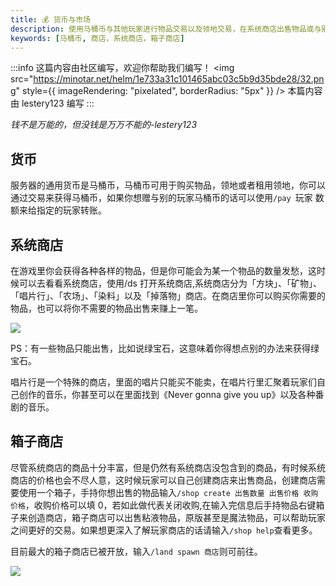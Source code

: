 ```yaml
---
title: 💰 货币与市场
description: 使用马桶币与其他玩家进行物品交易以及领地交易，在系统商店出售物品或与别的玩家交易来赚取马桶币。
keywords: [马桶币, 商店，系统商店，箱子商店]
---
```


:::info 这篇内容由社区编写，欢迎你帮助我们编写！
<img
  src="https://minotar.net/helm/1e733a31c101465abc03c5b9d35bde28/32.png"
  style={{ imageRendering: "pixelated", borderRadius: "5px" }}
/> 本篇内容由 lestery123 编写
:::

_钱不是万能的，但没钱是万万不能的-lestery123_

## 货币

服务器的通用货币是马桶币，马桶币可用于购买物品，领地或者租用领地，你可以通过交易来获得马桶币，如果你想赠与别的玩家马桶币的话可以使用`/pay `玩家 数额来给指定的玩家转账。

## 系统商店

在游戏里你会获得各种各样的物品，但是你可能会为某一个物品的数量发愁，这时候可以去看看系统商店，使用/ds 打开系统商店,系统商店分为「方块」、「矿物」、「唱片行」、「农场」、「染料」以及「掉落物」商店。在商店里你可以购买你需要的物品，也可以将你不需要的物品出售来赚上一笔。

![](/img/guide/shop/Server-shop.png)

PS：有一些物品只能出售，比如说绿宝石，这意味着你得想点别的办法来获得绿宝石。

唱片行是一个特殊的商店，里面的唱片只能买不能卖，在唱片行里汇聚着玩家们自己创作的音乐，你甚至可以在里面找到《Never gonna give you up》以及各种番剧的音乐。

## 箱子商店

尽管系统商店的商品十分丰富，但是仍然有系统商店没包含到的商品，有时候系统商店的价格也会不尽人意，这时候玩家可以自己创建商店来出售商品，创建商店需要使用一个箱子，手持你想出售的物品输入`/shop create 出售数量 出售价格 收购价格`，收购价格可以填 0，若如此做代表关闭收购,在输入完信息后手持物品右键箱子来创造商店，箱子商店可以出售粘液物品，原版甚至是魔法物品，可以帮助玩家之间更好的交易。如果想更深入了解玩家商店的话请输入`/shop help`查看更多。

目前最大的箱子商店已被开放，输入`/land spawn 商店`则可前往。

![](/img/guide/shop/Chest-shop.png)
